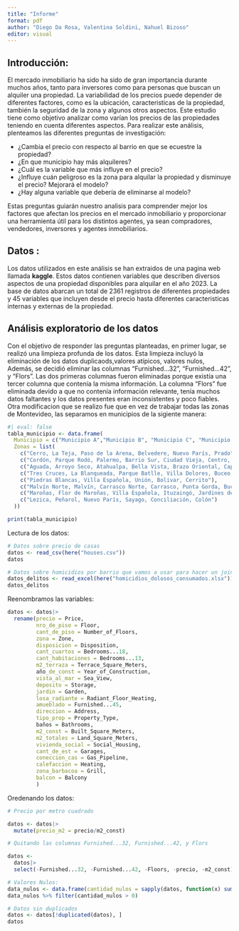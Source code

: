 ```yaml
---
title: "Informe"
format: pdf
author: "Diego Da Rosa, Valentina Soldini, Nahuel Bizoso"
editor: visual
---
```


## Introducción:

El mercado inmobiliario ha sido ha sido de gran importancia durante muchos años, tanto para inversores como para personas que buscan un alquiler una propiedad. La variabilidad de los precios puede depender de diferentes factores, como es la ubicación, caracteristicas de la propiedad, también la seguridad de la zona y algunos otros aspectos. Este estudio tiene como objetivo analizar como varían los precios de las propiedades teniendo en cuenta diferentes aspectos. Para realizar este análisis, plenteamos las diferentes preguntas de investigación:

-   ¿Cambia el precio con respecto al barrio en que se ecuestre la propiedad?
-   ¿En que municipio hay más alquileres?
-   ¿Cuál es la variable que más influye en el precio?
-   ¿Influye cuán peligroso es la zona para alquilar la propiedad y disminuye el precio? Mejorará el modelo?
-   ¿Hay alguna variable que debería de eliminarse al modelo?

Estas preguntas guiarán nuestro analisis para comprender mejor los factores que afectan los precios en el mercado inmobiliario y proporcionar una herramienta útil para los distintos agentes, ya sean compradores, vendedores, inversores y agentes inmobiliarios.

## Datos :

Los datos utilizados en este análisis se han extraidos de una pagina web llamada **kaggle**. Estos datos contienen variables que describen diversos aspectos de una propiedad disponibles para alquilar en el año 2023. La base de datos abarcan un total de 2361 registros de diferentes propiedades y 45 variables que incluyen desde el precio hasta diferentes caracteristicas internas y externas de la propiedad.

## Análisis exploratorio de los datos

Con el objetivo de responder las preguntas planteadas, en primer lugar, se realizó una limpieza profunda de los datos. Esta limpieza incluyó la eliminación de los datos duplicaods,valores atípicos, valores nulos, Además, se decidió eliminar las columnas "Furnished...32", "Furnished...42", y "Flors". Las dos primeras columnas fueron eliminadas porque existía una tercer columna que contenía la misma información. La columna "Flors" fue eliminada devido a que no contenía información relevante, tenía muchos datos faltantes y los datos presentes eran inconsistentes y poco fiables. Otra modificacion que se realizo fue que en vez de trabajar todas las zonas de Montevideo, las separamos en municipios de la sigiente manera:

```r
#| eval: false
tabla_municipio <- data.frame(
  Municipio = c("Municipio A","Municipio B", "Municipio C", "Municipio CH", "Municipio D", "Municipio E", "Municipio F", "Municipio G"),
  Zonas = list(
    c("Cerro, La Teja, Paso de la Arena, Belvedere, Nuevo París, Prado"),
    c("Cordón, Parque Rodó, Palermo, Barrio Sur, Ciudad Vieja, Centro, Aguada, La Comercial"),
    c("Aguada, Arroyo Seco, Atahualpa, Bella Vista, Brazo Oriental, Capurro, Goes, Jacinto Vera, La Comercial, Mercado Modelo, Reducto, Villa Muñoz"),
    c("Tres Cruces, La Blanqueada, Parque Batlle, Villa Dolores, Buceo, Pocitos, Punta Carretas"),
    c("Piedras Blancas, Villa Española, Unión, Bolivar, Cerrito"),
    c("Malvín Norte, Malvín, Carrasco Norte, Carrasco, Punta Gorda, Buceo, La Blanqueada"),
    c("Maroñas, Flor de Maroñas, Villa Española, Ituzaingó, Jardines del Hipódromo, Piedras Blancas"),
    c("Lezica, Peñarol, Nuevo París, Sayago, Conciliación, Colón")
  ))

print(tabla_municipio)

```

Lectura de los datos:

```r
# Datos sobre precio de casas
datos <- read_csv(here("houses.csv"))
datos

# Datos sobre homicidios por barrio que vamos a usar para hacer un join
datos_delitos <- read_excel(here("homicidios_dolosos_consumados.xlsx"))
datos_delitos
```

Reenombramos las variables:

```r
datos <- datos|>
  rename(precio = Price,
         nro_de_piso = Floor,
         cant_de_piso = Number_of_Floors,
         zona = Zone,
         disposicion = Disposition,
         cant_cuartos = Bedrooms...18,
         cant_habitaciones = Bedrooms...13,
         m2_terraza = Terrace_Square_Meters,
         año_de_const = Year_of_Construction,
         vista_al_mar = Sea_View,
         deposito = Storage,
         jardin = Garden,
         losa_radiante = Radiant_Floor_Heating,
         amueblado = Furnished...45,
         direccion = Address,
         tipo_prop = Property_Type,
         baños = Bathrooms,
         m2_const = Built_Square_Meters,
         m2_totales = Land_Square_Meters,
         vivienda_social = Social_Housing,
         cant_de_est = Garages,
         coneccion_cas = Gas_Pipeline,
         calefaccion = Heating,
         zona_barbacoa = Grill,
         balcon = Balcony
         )

```

Oredenando los datos:

```r
# Precio por metro cuadrado

datos <- datos|>
  mutate(precio_m2 = precio/m2_const)

# Quitando las columnas Furnished...32, Furnished...42, y Flors

datos <- 
  datos|>
  select(-Furnished...32, -Furnished...42, -Floors, -precio, -m2_const)

# Valores Nulos:
data_nulos <- data.frame(cantidad_nulos = sapply(datos, function(x) sum(is.na(x))))
data_nulos %>% filter(cantidad_nulos > 0)

# Datos sin duplicados
datos <- datos[!duplicated(datos), ]
datos
```
